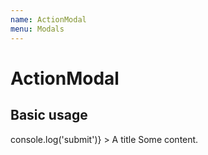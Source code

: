 ```yaml
---
name: ActionModal
menu: Modals
---
```



# ActionModal

<PropsTable of={ActionModal} />

## Basic usage

<Playground>
  <ActionModal
    isOpen
    actionButtonText="Button Text"
    onSubmit={() => console.log('submit')}
  >
    <Modal.Header>A title</Modal.Header>
    Some content.
  </ActionModal>
</Playground>
